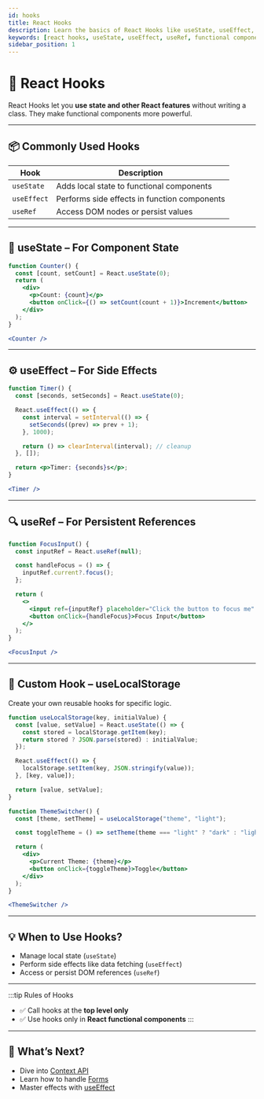 ```yaml
---
id: hooks
title: React Hooks
description: Learn the basics of React Hooks like useState, useEffect, and useRef with hands-on live examples.
keywords: [react hooks, useState, useEffect, useRef, functional components, react state]
sidebar_position: 1
---
```



# 🔗 React Hooks

React Hooks let you **use state and other React features** without writing a class. They make functional components more powerful.

---

## 📦 Commonly Used Hooks

| Hook         | Description                                 |
|--------------|---------------------------------------------|
| `useState`   | Adds local state to functional components   |
| `useEffect`  | Performs side effects in function components|
| `useRef`     | Access DOM nodes or persist values          |

---

## 🔁 useState – For Component State

```jsx live
function Counter() {
  const [count, setCount] = React.useState(0);
  return (
    <div>
      <p>Count: {count}</p>
      <button onClick={() => setCount(count + 1)}>Increment</button>
    </div>
  );
}

<Counter />
```

---

## ⚙️ useEffect – For Side Effects

```jsx live
function Timer() {
  const [seconds, setSeconds] = React.useState(0);

  React.useEffect(() => {
    const interval = setInterval(() => {
      setSeconds((prev) => prev + 1);
    }, 1000);

    return () => clearInterval(interval); // cleanup
  }, []);

  return <p>Timer: {seconds}s</p>;
}

<Timer />
```

---

## 🔍 useRef – For Persistent References

```jsx live
function FocusInput() {
  const inputRef = React.useRef(null);

  const handleFocus = () => {
    inputRef.current?.focus();
  };

  return (
    <>
      <input ref={inputRef} placeholder="Click the button to focus me" />
      <button onClick={handleFocus}>Focus Input</button>
    </>
  );
}

<FocusInput />
```
---

## 🧩 Custom Hook – useLocalStorage

Create your own reusable hooks for specific logic.

```jsx 
function useLocalStorage(key, initialValue) {
  const [value, setValue] = React.useState(() => {
    const stored = localStorage.getItem(key);
    return stored ? JSON.parse(stored) : initialValue;
  });

  React.useEffect(() => {
    localStorage.setItem(key, JSON.stringify(value));
  }, [key, value]);

  return [value, setValue];
}

function ThemeSwitcher() {
  const [theme, setTheme] = useLocalStorage("theme", "light");

  const toggleTheme = () => setTheme(theme === "light" ? "dark" : "light");

  return (
    <div>
      <p>Current Theme: {theme}</p>
      <button onClick={toggleTheme}>Toggle</button>
    </div>
  );
}

<ThemeSwitcher />
```
---

## 💡 When to Use Hooks?

- Manage local state (`useState`)
- Perform side effects like data fetching (`useEffect`)
- Access or persist DOM references (`useRef`)

---

:::tip Rules of Hooks
- ✅ Call hooks at the **top level only**
- ✅ Use hooks only in **React functional components**
:::

---

## 📘 What’s Next?

- Dive into [Context API](./context-api)
- Learn how to handle [Forms](./forms)
- Master effects with [useEffect](./useeffect)
